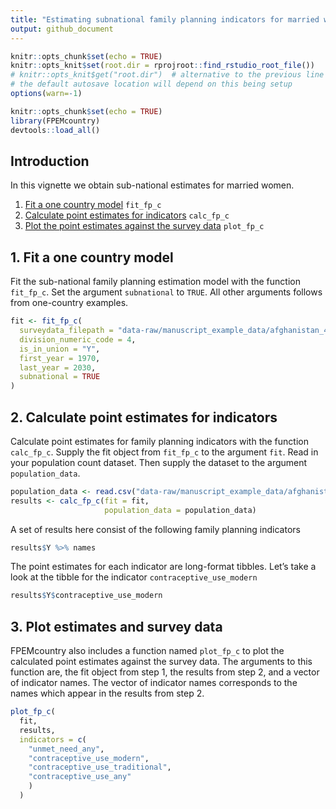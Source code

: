 ```yaml
---
title: "Estimating subnational family planning indicators for married women with custom user data"
output: github_document
---
```


```r
knitr::opts_chunk$set(echo = TRUE)
knitr::opts_knit$set(root.dir = rprojroot::find_rstudio_root_file())
# knitr::opts_knit$get("root.dir")  # alternative to the previous line
# the default autosave location will depend on this being setup
options(warn=-1)
```


```r
knitr::opts_chunk$set(echo = TRUE)
library(FPEMcountry)
devtools::load_all()
```
## Introduction
In this vignette we obtain sub-national estimates for married women.

1. [Fit a one country model](#fit) `fit_fp_c`
2. [Calculate point estimates for indicators](#results) `calc_fp_c`
3. [Plot the  point estimates against the survey data](#plot) `plot_fp_c`

## <a name="fit"></a>
## 1. Fit a one country model
Fit the sub-national family planning estimation model with the function `fit_fp_c`. Set the argument `subnational` to `TRUE`. All other arguments follows from one-country examples.
```r
fit <- fit_fp_c(
  surveydata_filepath = "data-raw/manuscript_example_data/afghanistan_4_married_example.csv",
  division_numeric_code = 4,
  is_in_union = "Y",
  first_year = 1970,
  last_year = 2030,
  subnational = TRUE
)
```


## <a name="results"></a>
## 2. Calculate point estimates for indicators
Calculate point estimates for family planning indicators with the function `calc_fp_c`. Supply the fit object from `fit_fp_c` to the argument `fit`. Read in your population count dataset. Then supply the dataset to the argument `population_data`.
```r
population_data <- read.csv("data-raw/manuscript_example_data/afghanistan_4_married_popdata_example.csv")
results <- calc_fp_c(fit = fit,
                     population_data = population_data)
```

A set of results here consist of the following family planning indicators
```r
results$Y %>% names
```

The point estimates for each indicator are long-format tibbles. Let's take a look at the tibble for the indicator `contraceptive_use_modern`
```r
results$Y$contraceptive_use_modern
```


## <a name="plot"></a>
## 3. Plot estimates and survey data
FPEMcountry also includes a function named `plot_fp_c` to plot the calculated point estimates against the survey data. The arguments to this function are, the fit object from step 1, the results from step 2, and a vector of indicator names. The vector of indicator names corresponds to the names which appear in the results from step 2.
```r
plot_fp_c(
  fit,
  results,
  indicators = c(
    "unmet_need_any",
    "contraceptive_use_modern",
    "contraceptive_use_traditional",
    "contraceptive_use_any"
    )
  )
```
